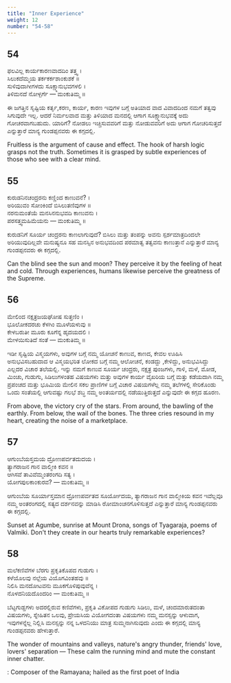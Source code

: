```yaml
---
title: "Inner Experience"
weight: 12
number: "54-58"
---
```


## 54

ಫಲವಿಲ್ಲ ಕಾರ್ಯಕಾರಣವಾದದಿಂ ತತ್ತ್ವ ।  
ಸಿಲುಕದೆಮ್ಮಯ ತರ್ಕಕರ್ಕಶಾಂಕುಶಕೆ ॥  
ಸುಳಿವುದಾಗೀಗಳದು ಸೂಕ್ಷ್ಮಾನುಭವಗಳಲಿ ।  
ತಿಳಿಮನದೆ ನೋಳ್ಪರ್ಗೆ — ಮಂಕುತಿಮ್ಮ ॥

ಈ ಜಗತ್ತಿನ ಸೃಷ್ಟಿಯ ಕರ್ತೃ,ಕರಣ, ಕಾರ್ಯ, ಕಾರಣ ಇವುಗಳ ಬಗ್ಗೆ ಅತಿಯಾದ ವಾದ ವಿವಾದದಿಂದ ನಮಗೆ ತತ್ವವು ಸಿಗುವುದೇ ಇಲ್ಲ. ಆದರೆ ನಿರ್ಮಲವಾದ ಮತ್ತು ತಿಳಿಯಾದ ಮನದಲ್ಲಿ ಆಗಾಗ ಸೂಕ್ಷ್ಮಾನುಭವಕ್ಕೆ ಅದು ಗೋಚರವಾಗಬಹುದು. ಯಾರಿಗೆ? ನೋಡಲು ಇಚ್ಚಿಸುವವರಿಗೆ ಮತ್ತು ನೋಡುವವರಿಗೆ ಅದು ಆಗಾಗ ಗೋಚರಿಸುತ್ತದೆ ಎನ್ನುತ್ತಾರೆ ಮಾನ್ಯ ಗುಂಡಪ್ಪನವರು ಈ ಕಗ್ಗದಲ್ಲಿ.

Fruitless is the argument of cause and effect. The hook of harsh logic grasps not the truth. Sometimes it is grasped by subtle experiences of those who see with a clear mind.

## 55

ಕುರುಡನಿನಚಂದ್ರರನು ಕಣ್ಣಿಂದ ಕಾಣುವನೆ? ।  
ಅರಿಯುವಂ ಸೋಂಕಿಂದೆ ಬಿಸಿಲುತಣಿವುಗಳ ॥  
ನರನುಮಂತೆಯೆ ಮನಸಿನನುಭವದಿ ಕಾಣುವನು ।  
ಪರಸತ್ತ್ವಮಹಿಮೆಯನು — ಮಂಕುತಿಮ್ಮ ॥

ಕುರುಡನಿಗೆ ಸೂರ್ಯ ಚಂದ್ರರನು ಕಾಣಲಾಗುವುದೆ? ಬಿಸಿಲು ಮತ್ತು ತಂಪನ್ನು ಅವನು ಸ್ಪರ್ಶಮಾತ್ರದಿಂದಲೇ ಅರಿಯುವುದಿಲ್ಲವೇ ಮನುಷ್ಯನೂ ಸಹ ಮನಸ್ಸಿನ ಅನುಭವದಿಂದ ಪರಮಾತ್ವ ತತ್ವವನು ಕಾಣುತ್ತಾನೆ ಎನ್ನುತ್ತಾರೆ ಮಾನ್ಯ ಗುಂಡಪ್ಪನವರು ಈ ಕಗ್ಗದಲ್ಲಿ.

Can the blind see the sun and moon? They perceive it by the feeling of heat and cold. Through experiences, humans likewise perceive the greatness of the Supreme.

## 56

ಮೇಲಿಂದ ನಕ್ಷತ್ರಜಯಘೋಷ ಸುತ್ತಣಿಂ ।  
ಭೂಲೋಕದರಚು ಕೆಳಗಿಂ ಮೂಳೆಯಳುವು ॥  
ಕೇಳಬರುತೀ ಮೂರು ಕೂಗೆನ್ನ ಹೃದಯದಲಿ ।  
ಮೇಳಯಿಸುತಿದೆ ಸಂತೆ — ಮಂಕುತಿಮ್ಮ ॥

ಇಡೀ ಸೃಷ್ಟಿಯ ವಿಸ್ಮಯಗಳು, ಅವುಗಳ ಬಗ್ಗೆ ನಮ್ಮ ಯೋಚನೆ ಕಾಣುವ, ಕಾಣದ, ಕೇವಲ ಊಹಿಸಿ ಅನುಭವಿಸಬಹುದಾದ ಆ ವಿಸ್ಮಯಭರಿತ ಲೋಕದ ಬಗ್ಗೆ ನಮ್ಮ ಆಲೋಚನೆ, ಕಂಡದ್ದು ,ಕೇಳಿದ್ದು, ಅನುಭವಿಸಿದ್ದು ಎಲ್ಲದರ ವಿಚಾರ ತಲೆಯಲ್ಲಿ. ಇನ್ನು ನಮಗೆ ಕಾಣುವ ಸೂರ್ಯ ಚಂದ್ರರು, ನಕ್ಷತ್ರ ಪುಂಜಗಳು, ಗಾಳಿ, ಮಳೆ, ಮೋಡ, ಮಿಂಚು, ಗುಡುಗು, ಸಿಡಿಲುಗಳಂತಹ ವಿಷಯಗಳು ಮತ್ತು ಅವುಗಳ ಕಾರ್ಯ ವೈಖರಿಯ ಬಗ್ಗೆ ಮತ್ತು ಕಡೆಯದಾಗಿ ನಮ್ಮ ಪ್ರಪಂಚದ ಮತ್ತು ಭೂಮಿಯ ಮೇಲಿನ ಸಕಲ ಪ್ರಾಣಿಗಳ ಬಗ್ಗೆ ವಿಚಾರ ವಿಷಯಗಳೆಲ್ಲ ನಮ್ಮ ತಲೆಗಳಲ್ಲಿ ಸೇರಿಕೊಂಡು ಒಂದು ಸಂತೆಯಲ್ಲಿ ಆಗುವಷ್ಟು ಗಲಭೆ ಶಬ್ಧ ನಮ್ಮ ಅಂತರ್ಯದಲ್ಲಿ ನಡೆಯುತ್ತಿರುತ್ತದೆ ಎನ್ನುವುದೇ ಈ ಕಗ್ಗದ ಹೂರಣ.

From above, the victory cry of the stars. From around, the bawling of the earthly. From below, the wail of the bones. The three cries resound in my heart, creating the noise of a marketplace.

## 57

ಆಗುಂಬೆಯಸ್ತಮಯ ದ್ರೋಣಪರ್ವತದುದಯ ।  
ತ್ಯಾಗರಾಜನ ಗಾನ ವಾಲ್ಮೀಕಿ ಕವನ ॥  
ಆಗಿಸವೆ ತಾವಿವೆಮ್ಮಂತರಂಗದಿ ಸತ್ಯ ।  
ಯೋಗಪುಲಕಾಂಕುರವ? — ಮಂಕುತಿಮ್ಮ ॥

ಆಗುಂಬೆಯ ಸೂರ್ಯಾಸ್ತಮಾನ ದ್ರೋಣಪರ್ವತದ ಸೂರ್ಯೋದಯ, ತ್ಯಾಗರಾಜನ ಗಾನ ವಾಲ್ಮೀಕಿಯ ಕವನ ಇವೆಲ್ಲವೂ ನಮ್ಮ ಅಂತರಂಗದಲ್ಲಿ ಸತ್ಯದ ದರ್ಶನವನ್ನು ಮಾಡಿಸಿ ರೋಮಾಂಚನಗೊಳಿಸುತ್ತದೆ ಎನ್ನುತ್ತಾರೆ ಮಾನ್ಯ ಗುಂಡಪ್ಪನವರು ಈ ಕಗ್ಗದಲ್ಲಿ.

Sunset at Agumbe, sunrise at Mount Drona, songs of Tyagaraja, poems of Valmiki. Don't they create in our hearts truly remarkable experiences?

## 58

ಮಲೆಕಣಿವೆಗಳ ಬೆರಗು ಪ್ರಕೃತಿಕೊಪದ ಗುಡುಗು ।  
ಕಳೆಯೊಲವು ನಲ್ಲೆಯ ವಿಯೊಗವಿಂತಹವು ॥  
ನಿಲಿಸಿ ಮನದೋಟವನು ಮೂಕಗೊಳಿಪುವುವೆನ್ನ ।  
ನೊಳದನಿಯದೊಂದರಿಂ — ಮಂಕುತಿಮ್ಮ ॥

ಬೆಟ್ಟಗುಡ್ಡಗಳು ಅದರಲ್ಲಿರುವ ಕಣಿವೆಗಳು, ಪ್ರಕೃತಿ ವಿಕೋಪದ ಗುಡುಗು ಸಿಡಿಲು, ಮಳೆ, ಚಂದಮಾರುತದಂತಾ ವಿಷಯಗಳು, ಸ್ನೇಹಿತನ ಒಲವು, ಪ್ರೇಯಸಿಯ ವಿಯೋಗದಂತಾ ವಿಷಯಗಳು ನಮ್ಮ ಮನಸ್ಸನ್ನು ಆಳುವಾಗ, ಇವುಗಳನ್ನೆಲ್ಲ ನಿಲ್ಲಿಸಿ ಮನಸ್ಸನ್ನು ನನ್ನ ಒಳದನಿಯು ಮಾತ್ರ ಸುಮ್ಮನಾಗಿಸುವುದು ಎಂದು ಈ ಕಗ್ಗದಲ್ಲಿ ಮಾನ್ಯ ಗುಂಡಪ್ಪನವರು ಹೇಳುತ್ತಾರೆ.

The wonder of mountains and valleys, nature's angry thunder, friends' love, lovers' separation — These calm the running mind and mute the constant inner chatter.

: Composer of the Ramayana; hailed as the first poet of India
